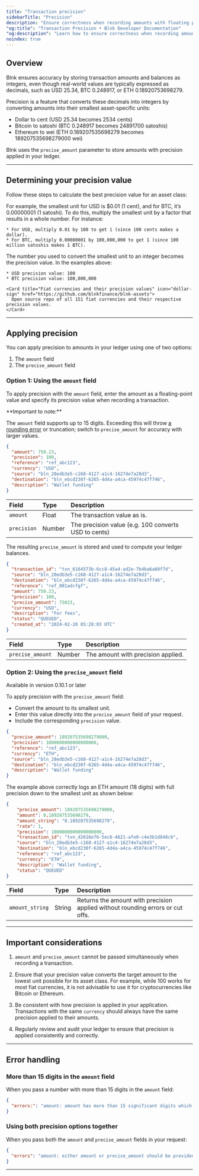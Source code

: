 ```yaml
---
title: "Transaction precision"
sidebarTitle: "Precision"
description: "Ensure correctness when recording amounts with floating points in your Blnk Ledger"
"og:title": "Transaction Precision • Blnk Developer Documentation"
"og:description": "Learn how to ensure correctness when recording amounts with floating points in your Blnk Ledger"
noindex: true
---
```



## Overview

Blnk ensures accuracy by storing transaction amounts and balances as integers, even though real-world values are typically expressed as decimals, such as USD 25.34, BTC 0.248917, or ETH 0.18920753698279.

Precision is a feature that converts these decimals into integers by converting amounts into their smallest asset-specific units:

* Dollar to cent (USD 25.34 becomes 2534 cents)
* Bitcoin to satoshi (BTC 0.248917 becomes 24891700 satoshis)
* Ethereum to wei (ETH 0.189207535698279 becomes 189207535698279000 wei)

Blnk uses the `precise_amount` parameter to store amounts with precision applied in your ledger.

---

## Determining your precision value

Follow these steps to calculate the best precision value for an asset class:

<Steps>
  <Step title="Identify the smallest possible unit of the asset.">
    For example, the smallest unit for USD is $0.01 (1 cent), and for BTC, it’s 0.00000001 (1 satoshi).
  </Step>
  <Step title="Convert this smallest unit into an integer.">
    To do this, multiply the smallest unit by a factor that results in a whole number. For instance:

    * For USD, multiply 0.01 by 100 to get 1 (since 100 cents makes a dollar).
    * For BTC, multiply 0.00000001 by 100,000,000 to get 1 (since 100 million satoshis makes 1 BTC).
  </Step>
  <Step title="Use the multiplication factor as your precision value.">
    The number you used to convert the smallest unit to an integer becomes the precision value. In the examples above:

    * USD precision value: 100
    * BTC precision value: 100,000,000

    <Card title="Fiat currencies and their precision values" icon="dollar-sign" href="https://github.com/blnkfinance/blnk-assets">
      Open source repo of all 151 fiat currencies and their respective precision values.
    </Card>
  </Step>
</Steps>

---

## Applying precision

You can apply precision to amounts in your ledger using one of two options:

1. The `amount` field
2. The `precise_amount` field

### Option 1: Using the `amount` field

To apply precision with the `amount` field, enter the amount as a floating-point value and specify its precision value when recording a transaction.

<Warning>
**Important to note:**

The `amount` field supports up to 15 digits. Exceeding this will throw [a rounding error](/transactions/precision#more-than-15-digits-in-the-amount-field) or truncation; switch to `precise_amount` for accuracy with larger values.
</Warning>

```json Example with "amount" {2,3}
{
  "amount": 750.23,
  "precision": 100,
  "reference": "ref_abc123",
  "currency": "USD",
  "source": "bln_28edb3e5-c168-4127-a1c4-16274e7a28d3",
  "destination": "bln_ebcd230f-6265-4d4a-a4ca-45974c47f746",
  "description": "Wallet funding"
}
```

| Field | Type | Description |
| :-- | :-- | :-- |
| `amount` | Float | The transaction value as is. |
| `precision` | Number | The precision value (e.g. 100 converts USD to cents) |

The resulting `precise_amount` is stored and used to compute your ledger balances. 

```json Response {6-8}
{
  "transaction_id": "txn_6164573b-6cc8-45a4-ad2e-7b4ba6a60f7d",
  "source": "bln_28edb3e5-c168-4127-a1c4-16274e7a28d3",
  "destination": "bln_ebcd230f-6265-4d4a-a4ca-45974c47f746",
  "reference": "ref_001adcfgf",
  "amount": 750.23,
  "precision": 100,
  "precise_amount": 75023,
  "currency": "USD",
  "description": "For fees",
  "status": "QUEUED",
  "created_at": "2024-02-20 05:28:03 UTC"
}
```

| Field | Type | Description |
| :-- | :-- | :-- |
| `precise_amount` | Number | The amount with precision applied. |

### Option 2: Using the `precise_amount` field

<Info>Available in version 0.10.1 or later</Info>

To apply precision with the `precise_amount` field:

* Convert the amount to its smallest unit.
* Enter this value directly into the `precise_amount` field of your request.
* Include the corresponding `precision` value.

```json Example with "precision_amount" {2,3}
{
  "precise_amount": 189207535698279000,
  "precision": 1000000000000000000,
  "reference": "ref_abc123",
  "currency": "ETH",
  "source": "bln_28edb3e5-c168-4127-a1c4-16274e7a28d3",
  "destination": "bln_ebcd230f-6265-4d4a-a4ca-45974c47f746",
  "description": "Wallet funding"
}
```

The example above correctly logs an ETH amount (18 digits) with full precision down to the smallest unit as shown below: 

```json Response {2-4,6}
{
    "precise_amount": 189207535698279000,
    "amount": 0.189207535698279,
    "amount_string": "0.189207535698279",
    "rate": 1,
    "precision": 1000000000000000000,
    "transaction_id": "txn_d2616e76-5ec6-4621-afe0-c4e3b1d848cb",
    "source": "bln_28edb3e5-c168-4127-a1c4-16274e7a28d3",
    "destination": "bln_ebcd230f-6265-4d4a-a4ca-45974c47f746",
    "reference": "ref_abc123",
    "currency": "ETH",
    "description": "Wallet funding",
    "status": "QUEUED"
}
```

| Field | Type | Description |
| :-- | :-- | :-- |
| `amount_string` | String | Returns the amount with precision applied without rounding errors or cut offs. |

---

## Important considerations

1. `amount` and `precise_amount` cannot be passed simultaneously when recording a transaction.
2. Ensure that your precision value converts the target amount to the lowest unit possible for its asset class. For example, while 100 works for most fiat currencies, it is not advisable to use it for cryptocurrencies like Bitcoin or Ethereum. 

3. Be consistent with how precision is applied in your application. Transactions with the same `currency` should always have the same precision applied to their amounts.

4. Regularly review and audit your ledger to ensure that precision is applied consistently and correctly.

---

## Error handling

### More than 15 digits in the `amount` field

When you pass a number with more than 15 digits in the `amount` field:

```json
{
  "errors:": "amount: amount has more than 15 significant digits which may cause rounding errors; use precise_amount instead"
}
```

### Using both precision options together

When you pass both the `amount` and `precise_amount` fields in your request:

```json
{
  "errors": "amount: either amount or precise_amount should be provided, not both."
}
```

---

<NeedHelp />